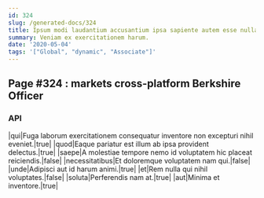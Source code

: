 ```yaml
---
id: 324
slug: /generated-docs/324
title: Ipsum modi laudantium accusantium ipsa sapiente autem esse nulla.
summary: Veniam ex exercitationem harum.
date: '2020-05-04'
tags: '["Global", "dynamic", "Associate"]'
---
```

## Page #324 : markets cross-platform Berkshire Officer

### API

|qui|Fuga laborum exercitationem consequatur inventore non excepturi nihil eveniet.|true|
|quod|Eaque pariatur est illum ab ipsa provident delectus.|true|
|saepe|A molestiae tempore nemo id voluptatem hic placeat reiciendis.|false|
|necessitatibus|Et doloremque voluptatem nam qui.|false|
|unde|Adipisci aut id harum animi.|true|
|et|Rem nulla qui nihil voluptates.|false|
|soluta|Perferendis nam at.|true|
|aut|Minima et inventore.|true|





